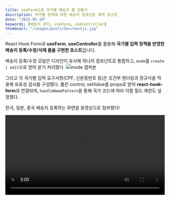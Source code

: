 ```yaml
---
title: useForm으로 국가별 배송지 폼 만들기
description: 국가별 정책에 따른 배송지 컴포넌트 제작 포스트
date: "2025-05-20"
keywords: [배송지 관리, useForm, useController]
thumbnail: "/images/posts/Dev/nextjs.jpg"
---
```


React Hook Form과 **useForm**, **useController**를 활용해 **국가별 입력 정책을 반영한 배송지 등록/수정/삭제 폼을 구현한 포스트**입니다.

배송지 등록/수정 모달은 디자인이 유사해 하나의 컴포넌트로 통합하고, `mode`를 `create | edit`으로 받아 분기 처리했다. 
![mode 캡쳐본](/images/posts/Dev/international-address/addressMode.png)

그리고 각 국가별 입력 요구사항(CPF, 신분증번호 등)은 조건부 렌더링과 정규식을 적용해 유효성 검사를 구성했다. 폼은 control, setValue를 props로 받아 **react-hook-form**과 연결되며, `handleNamePattern`을 통해 국가 코드에 따라 이름 필드 제한도 설정했다.

한국, 일본, 중국 배송지 등록하는 화면을 동영상으로 첨부했다!

<video src="/images/posts/Dev/international-address/한국_배송지_등록수정.mp4" controls width="100%" />
<video src="/images/posts/Dev/international-address/일본_배송지_등록.mp4" controls width="100%" />
<video src="/images/posts/Dev/international-address/중국_배송지_등록.mp4" controls width="100%" />

공통 UI는 재사용하고, 국가별 정책은 별도 컴포넌트로 분리해 **가독성과 유지보수성**을 확보하였으며, 유효성 검사 로직도 국가별로 분기 처리하여 **사용자 경험을 개선**했다.

## 📦 국가별 주요 처리 내용

- 🇰🇷 **한국**: Daum 주소검색 API 연동 (모바일: 팝업 / PC: 임베드)
- 🇨🇳 **중국**: 신분증 번호 입력 필드 및 우편번호 검색 (china-division 패키지 사용)
- 🇯🇵 **일본**: 우편번호 검색 API 연동
- 🇧🇷 **브라질**: CPF 입력란 재검토 요청 후 제거
- 🇹🇭🇹🇼 **태국·대만**: 국가별 주의사항 조건부 적용
- **그 외 국가**: 유효성 검사 조건 정리 및 공통 파일로 분리

## AddressInput의 register 속성 제거

```
const AddressInput = <TFormInput extends FieldValues = FieldValues>({
  name,
  type = 'text',
  placeholder,
  label,
  required,
  control,
  Icon,
  countryCode,
  maxLength,
  readOnly,
  pattern,
  errorMessage,
  onClearErrorMessage,
}: AddressInputProps<TFormInput>) => {
  const {
    field: { onChange, value, ref },
    fieldState: { error },
  } = useController({
    name,
    control,
    rules: {
      required,
      pattern,
      maxLength,
    },
  });
```

기존에는 register와 useController를 함께 사용했는데, 이는 같은 필드를 중복 등록하게 되어 충돌이 발생할 수 있다.
공식 문서에 따르면 useController는 내부적으로 해당 필드를 register하기 때문에 둘 중 하나만 사용해야 한다고 안내하고 있다.<br/>

또한 useController의 rules 옵션으로 유효성 검사도 처리할 수 있기 때문에, 굳이 register를 병행하지 않아도 된다. 이러한 이유로 AddressInput 컴포넌트에서 register 관련 코드를 제거하고, useController만으로 필드 등록과 유효성 검사를 관리하도록 수정했다!  
해당 내용은 [react-hook-form 공식문서](https://react-hook-form.com/docs/usecontroller)에 나와있다.

더 구체적으로는 아래의 캡쳐본을 보자!

![register 캡쳐본](/images/posts/Dev/international-address/register_캡쳐.png)
---




